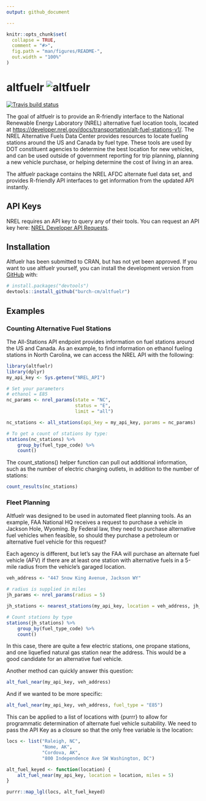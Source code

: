 ```yaml
---
output: github_document

---
```


<!-- README.md is generated from README.Rmd. Please edit that file -->

```r
knitr::opts_chunk$set(
  collapse = TRUE,
  comment = "#>",
  fig.path = "man/figures/README-",
  out.width = "100%"
)
```

# altfuelr   ![altfuelr](figures/imgfile-small.png)
<!-- badges: start -->
[![Travis build status](https://travis-ci.com/burch-cm/altfuelr.svg?branch=master)](https://travis-ci.com/burch-cm/altfuelr)
<!-- badges: end -->

The goal of altfuelr is to provide an R-friendly interface to the National Renewable 
Energy Laboratory (NREL) alternative fuel location tools, located at [https://developer.nrel.gov/docs/transportation/alt-fuel-stations-v1/](https://developer.nrel.gov/docs/transportation/alt-fuel-stations-v1/). The NREL Alternative Fuels 
Data Center provides resources to locate fueling stations around the US and Canada 
by fuel type. These tools are used by DOT constituent agencies to determine the best location for new vehicles, and can be used outside of government reporting for trip planning, planning a new vehicle purchase, or helping determine the cost of living in an area.

The altfuelr package contains the NREL AFDC alternate fuel data set, and provides R-friendly API interfaces to get information from the updated API instantly.

## API Keys  
NREL requires an API key to query any of their tools. You can request an API key here: [NREL Developer API Requests](https://developer.nrel.gov/docs/api-key/).


## Installation  

<!-- You can install the released version of altfuelr from [CRAN](https://CRAN.R-project.org) with: -->

<!-- ``` r -->
<!-- install.packages("altfuelr") -->
<!-- ``` -->

Altfuelr has been submitted to CRAN, but has not yet been approved. If you want to use altfuelr yourself, you can install the development version from [GitHub](https://github.com/burch-cm/altfuelr) with:

``` r
# install.packages("devtools")
devtools::install_github("burch-cm/altfuelr")
```
## Examples  


### Counting Alternative Fuel Stations  

The All-Stations API endpoint provides information on fuel stations around the US and Canada. As an example, to find information on ethanol fueling stations in North Carolina, we can access the NREL API with the following:

```r
library(altfuelr)
library(dplyr)
my_api_key <- Sys.getenv("NREL_API")

# Set your parameters
# ethanol = E85
nc_params <- nrel_params(state = "NC", 
                         status = "E",
                         limit = "all")

nc_stations <- all_stations(api_key = my_api_key, params = nc_params)

# To get a count of stations by type:
stations(nc_stations) %>%
    group_by(fuel_type_code) %>%
    count()
```
The count_stations() helper function can pull out additional information, such as the number of electric charging outlets, in addition to the number of stations:

```r
count_results(nc_stations)
```


### Fleet Planning  

Altfuelr was designed to be used in automated fleet planning tools. As an example, FAA National HQ receives a request to purchase a vehicle in Jackson Hole, Wyoming. By Federal law, they need to purchase alternative fuel vehicles when feasible, so should they purchase a petroleum or alternative fuel vehicle for this request?

Each agency is different, but let's say the FAA will purchase an alternate fuel vehicle (AFV) if there are at least one station with alternative fuels in a 5-mile radius from the vehicle's garaged location.  

```r
veh_address <- "447 Snow King Avenue, Jackson WY"

# radius is supplied in miles
jh_params <- nrel_params(radius = 5)

jh_stations <- nearest_stations(my_api_key, location = veh_address, jh_params)

# Count stations by type
stations(jh_stations) %>%
    group_by(fuel_type_code) %>%
    count()
```

In this case, there are quite a few electric stations, one propane stations, and one liquefied natural gas station near the address. This would be a good candidate for an alternative fuel vehicle.

Another method can quickly answer this question:
```r
alt_fuel_near(my_api_key, veh_address)
```

And if we wanted to be more specific:
```r
alt_fuel_near(my_api_key, veh_address, fuel_type = "E85")
```

This can be applied to a list of locations with {purrr} to allow for programmatic determination of alternate fuel vehicle suitability. We need to pass the API Key as a closure so that the only free variable is the location:

```r
locs <- list("Raleigh, NC",
             "Nome, AK",
             "Cordova, AK",
             "800 Independence Ave SW Washington, DC")

alt_fuel_keyed <- function(location) {
    alt_fuel_near(my_api_key, location = location, miles = 5)
}

purrr::map_lgl(locs, alt_fuel_keyed)
```
